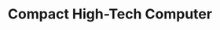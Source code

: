 ---
title: "Compact High-Tech Computer"
meta_title: "Compact High-Tech Computer craft"
description: "Craft de Compact High-Tech Computer"
rank: "s"
draft: false
name: "Compact High-Tech Computer"
recipe_img: "https://wiki.pokexgames.com/images/2/24/Compact_High-Tech_Computer.png"
level: 110
craft_time: 18000
result: 1
value_npc: 1
ingredients:
  - name: "Corrupted Iron Ores"
    quantity: 1500
    item_img: "https://wiki.pokexgames.com/images/6/69/Corrupted_Iron_Ore.png"
    value_npc: 1
  - name: "Compressed Steels"
    quantity: 500
    item_img: "https://wiki.pokexgames.com/images/8/88/Compressed_Steel.png"
    value_npc: 1
  - name: "Big Screws"
    quantity: 500
    item_img: "https://wiki.pokexgames.com/images/5/51/Big_Screw.png"
    value_npc: 1
  - name: "Metal Scraps"
    quantity: 50
    item_img: "https://wiki.pokexgames.com/images/b/bb/Metal_Scraps.png"
    value_npc: 1
  - name: "Compressed Nightmare Gems"
    quantity: 10
    item_img: "https://wiki.pokexgames.com/images/6/6a/Compressed_Nightmare_Gem.png"
    value_npc: 1
---
